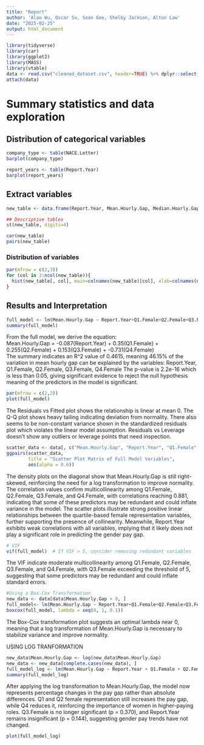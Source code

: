 ```yaml
---
title: "Report"
author: 'Alan Wu, Oscar Su, Sean Gee, Shelby Jackson, Alton Law'
date: "2025-02-25"
output: html_document
---
```


```r
library(tidyverse)
library(car)
library(ggplot2)
library(MASS)
library(vtable)
data <- read.csv("cleaned_dataset.csv", header=TRUE) %>% dplyr::select(-X)
attach(data)
```
# Summary statistics and data exploration

## Distribution of categorical variables
```r
company_type <- table(NACE.Letter)
barplot(company_type)

report_years <- table(Report.Year)
barplot(report_years)
```

## Extract variables
```r
new_table <- data.frame(Report.Year, Mean.Hourly.Gap, Median.Hourly.Gap, Q1.Female, Q2.Female, Q3.Female, Q4.Female, Percentage.Employees.Female)

## Descriptive tables
st(new_table, digits=4)

cor(new_table)
pairs(new_table)
```

### Distribution of variables
```r
par(mfrow = c(2,3))
for (col in 2:ncol(new_table)){
  hist(new_table[, col], main=colnames(new_table)[col], xlab=colnames(new_table)[col])
}
```

## Results and Interpretation
```r
full_model <- lm(Mean.Hourly.Gap ~ Report.Year+Q1.Female+Q2.Female+Q3.Female+Q4.Female, data = data)
summary(full_model)
```

From the full model, we derive the equation: \
Mean.Hourly.Gap = -0.087(Report.Year) + 0.35(Q1.Female) + 0.255(Q2.Female) + 0.153(Q3.Female) + -0.731(Q4.Female) \
The summary indicates an R^2 value of 0.4615, meaning 46.15% of the variation in mean hourly gap can be explained by the variables: Report.Year, Q1.Female, Q2.Female, Q3.Female, Q4.Female
The p-value is 2.2e-16 which is less than 0.05, giving significant evidence to reject the null hypothesis meaning of the predictors in the model is significant.

```r
par(mfrow = c(2,2))
plot(full_model)
```

The Residuals vs Fitted plot shows the relationship is linear at mean 0. The Q-Q plot shows heavy tailing indicating deviation from normality. There also seems to be non-constant variance shown in the standardized residuals plot which violates the linear model assumption. Residuals vs Leverage doesn't show any outliers or leverage points that need inspection.

```r
scatter_data <- data[, c("Mean.Hourly.Gap", "Report.Year", "Q1.Female", "Q2.Female", "Q3.Female", "Q4.Female")]
ggpairs(scatter_data, 
        title = "Scatter Plot Matrix of Full Model Variables",
        aes(alpha = 0.6))
```
The density plots on the diagonal show that Mean.Hourly.Gap is still right-skewed, reinforcing the need for a log transformation to improve normality. The correlation values confirm multicollinearity among Q1.Female, Q2.Female, Q3.Female, and Q4.Female, with correlations reaching 0.881, indicating that some of these predictors may be redundant and could inflate variance in the model. The scatter plots illustrate strong positive linear relationships between the quartile-based female representation variables, further supporting the presence of collinearity. Meanwhile, Report.Year exhibits weak correlations with all variables, implying that it likely does not play a significant role in predicting the gender pay gap.

```r
# VIF
vif(full_model)  # If VIF > 5, consider removing redundant variables
```

The VIF indicate moderate multicollinearity among Q1.Female, Q2.Female, Q3.Female, and Q4.Female, with Q3.Female exceeding the threshold of 5, suggesting that some predictors may be redundant and could inflate standard errors.

```r
#Using a Box-Cox Transformation 
new_data <- data[data$Mean.Hourly.Gap > 0, ]
full_model<- lm(Mean.Hourly.Gap ~ Report.Year+Q1.Female+Q2.Female+Q3.Female+Q4.Female, data = new_data)
boxcox(full_model, lambda = seq(0, 1, 0.1))
```

The Box-Cox transformation plot suggests an optimal lambda near 0, meaning that a log transformation of Mean.Hourly.Gap is necessary to stabilize variance and improve normality.

USING LOG TRANFORMATION
```r
new_data$Mean.Hourly.Gap <- log(new_data$Mean.Hourly.Gap)
new_data <- new_data[complete.cases(new_data), ]
full_model_log <- lm(Mean.Hourly.Gap ~ Report.Year + Q1.Female + Q2.Female + Q3.Female + Q4.Female, data = new_data)
summary(full_model_log)
```

After applying the log transformation to Mean.Hourly.Gap, the model now represents percentage changes in the pay gap rather than absolute differences. Q1 and Q2 female representation still increases the pay gap, while Q4 reduces it, reinforcing the importance of women in higher-paying roles. Q3.Female is no longer significant (p = 0.370), and Report.Year remains insignificant (p = 0.144), suggesting gender pay trends have not changed. 

```r
plot(full_model_log)
```
